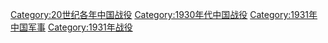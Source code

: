 [[Category:20世纪各年中国战役‎|Category:20世纪各年中国战役‎]]
[[Category:1930年代中国战役|Category:1930年代中国战役]]
[[Category:1931年中国军事|Category:1931年中国军事]]
[[Category:1931年战役|Category:1931年战役]]